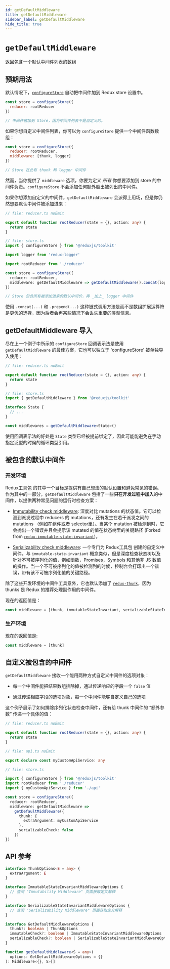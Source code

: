 ```yaml
---
id: getDefaultMiddleware
title: getDefaultMiddleware
sidebar_label: getDefaultMiddleware
hide_title: true
---
```


# `getDefaultMiddleware`

返回包含一个默认中间件列表的数组

## 预期用法

默认情况下，[`configureStore`](./configureStore.mdx) 自动把中间件加到 Redux store 设置中。

```js
const store = configureStore({
  reducer: rootReducer
})

// 中间件被加到 Store，因为中间件列表不是自定义的。
```

如果你想自定义中间件列表，你可以为 `configureStore` 提供一个中间件函数数组：

```js
const store = configureStore({
  reducer: rootReducer,
  middleware: [thunk, logger]
})

// Store 在此有 thunk 和 logger 中间件 
```

然而，当你提供了 `middleware` 选项，你要为定义  _所有_ 你想要添加到 store 的中间件负责。`configureStore` 不会添加任何额外超出被列出的中间件。

如果你想添加自定义的中间件，`getDefaultMiddleware` 会派得上用场，但是你仍然想要默认中间件被添加进来：

```ts
// file: reducer.ts noEmit

export default function rootReducer(state = {}, action: any) {
  return state
}

// file: store.ts
import { configureStore } from '@reduxjs/toolkit'

import logger from 'redux-logger'

import rootReducer from './reducer'

const store = configureStore({
  reducer: rootReducer,
  middleware: getDefaultMiddleware => getDefaultMiddleware().concat(logger)
})

// Store 包含所有被添加进来的默认中间价，再 _加上_ logger 中间件
```

使用 `.concat(...)` 和 `.prepend(...)` 这种链式调用方法是而不是数组扩展运算符是更优的选择，因为后者会再某些情况下会丢失重要的类型信息。

## getDefaultMiddleware 导入

尽在上一个例子中所示的 `configureStore` 回调表示法是使用 `getDefaultMiddleware` 的最佳方案，它也可以独立于 'configureStore' 被单独导入使用：

```ts
// file: reducer.ts noEmit

export default function rootReducer(state = {}, action: any) {
  return state
}

// file: store.ts
import { getDefaultMiddleware } from '@reduxjs/toolkit'

interface State {
  // ...
}

const middlewares = getDefaultMiddleware<State>()
```

使用回调表示法的好处是 `State` 类型已经被提前绑定了，因此可能能避免在手动指定泛型的时候的循环类型引用。

## 被包含的默认中间件

### 开发环境

Redux工具包 的其中一个目标是提供有自己想法的默认设置和避免常见的错误。作为其中的一部分，`getDefaultMiddleware` 包括了一些**只在开发过程中加入**的中间件，以提供两种常见问题的运行时检查方案：

- [Immutability check middleware](./immutabilityMiddleware.mdx): 深度对比 mutations 的状态值。它可以检测到派发过程中 reducers 的 mutations，还有发生在若干派发之间的 mutations （例如在组件或者 selector里）。当某个 mutation 被检测到时，它会抛出一个错误并且会提示该 mutated 的值在状态树里的关键路径 (Forked from [`redux-immutable-state-invariant`](https://github.com/leoasis/redux-immutable-state-invariant))。

- [Serializability check middleware](./serializabilityMiddleware.mdx): 一个专门为 Redux工具包 创建的自定义中间件。与 `immutable-state-invariant` 概念类似，但是深度检查状态树以及针对不可被序列化的值，例如函数，Promises，Symbols 和其他非 JS 数值的操作。当一个不可被序列化的值被检测到的时候，控制台会打印出一个错误，带有该不可被序列化值的关键路径。

除了这些开发环境的中间件工具意外，它也默认添加了 [`redux-thunk`](https://github.com/reduxjs/redux-thunk)，因为 thunks 是 Redux 的推荐处理副作用的中间件。

现在的返回值是：

```js
const middleware = [thunk, immutableStateInvariant, serializableStateInvariant]
```

### 生产环境

现在的返回值是:

```js
const middleware = [thunk]
```

## 自定义被包含的中间件 

`getDefaultMiddleware` 接收一个能用两种方式自定义中间件的选项对象：

- 每一个中间件能把结果数组排除掉，通过传递响应的字段一个 `false` 值

- 通过传递相应字段的选项对象，每一个中间件能够自定义自己的选项


这个例子展示了如何排除序列化状态检查中间件，还有给 thunk 中间件的 “额外参数” 传递一个具体的值：

```ts
// file: reducer.ts noEmit

export default function rootReducer(state = {}, action: any) {
  return state
}

// file: api.ts noEmit

export declare const myCustomApiService: any

// file: store.ts

import { configureStore } from '@reduxjs/toolkit'
import rootReducer from './reducer'
import { myCustomApiService } from './api'

const store = configureStore({
  reducer: rootReducer,
  middleware: getDefaultMiddleware =>
    getDefaultMiddleware({
      thunk: {
        extraArgument: myCustomApiService
      },
      serializableCheck: false
    })
})
```

## API 参考

```ts no-transpile
interface ThunkOptions<E = any> {
  extraArgument: E
}

interface ImmutableStateInvariantMiddlewareOptions {
  // 查阅 "Immutability Middleware" 页面获取定义解释
}

interface SerializableStateInvariantMiddlewareOptions {
  // 查阅 "Serializability Middleware" 页面获取定义解释
}

interface GetDefaultMiddlewareOptions {
  thunk?: boolean | ThunkOptions
  immutableCheck?: boolean | ImmutableStateInvariantMiddlewareOptions
  serializableCheck?: boolean | SerializableStateInvariantMiddlewareOptions
}

function getDefaultMiddleware<S = any>(
  options: GetDefaultMiddlewareOptions = {}
): Middleware<{}, S>[]
```

